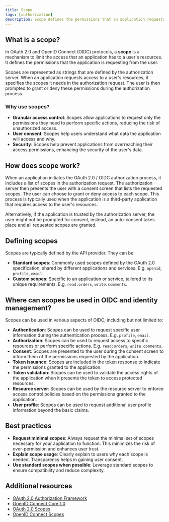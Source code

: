 ```yaml
---
title: Scope
tags: [authorization]
description: Scope defines the permissions that an application requests from a user to access their protected resources. It is a fundamental concept in OAuth 2.0 and OIDC that controls the level of access an application can have to a user's data.
---
```


## What is a scope?

In OAuth 2.0 and OpenID Connect (OIDC) protocols, a **scope** is a mechanism to limit the access that an application has to a user's resources. It defines the permissions that the application is requesting from the user.

Scopes are represented as strings that are defined by the authorization server. When an application requests access to a user's resources, it specifies the scopes it needs in the authorization request. The user is then prompted to grant or deny these permissions during the authorization process.

### Why use scopes?

- **Granular access control**: Scopes allow applications to request only the permissions they need to perform specific actions, reducing the risk of unauthorized access.
- **User consent**: Scopes help users understand what data the application will access and why.
- **Security**: Scopes help prevent applications from overreaching their access permissions, enhancing the security of the user's data.

## How does scope work?

When an application initiates the OAuth 2.0 / OIDC authorization process, it includes a list of scopes in the authorization request. The authorization server then presents the user with a consent screen that lists the requested scopes. The user can choose to grant or deny access to each scope. This process is typically used when the application is a third-party application that requires access to the user's resources.

Alternatively, if the application is trusted by the authorization server, the user might not be prompted for consent, instead, an auto-consent takes place and all requested scopes are granted.

## Defining scopes

Scopes are typically defined by the API provider. They can be:
- **Standard scopes**: Commonly used scopes defined by the OAuth 2.0 specification, shared by different applications and services. E.g. `openid`, `profile`, `email`.
- **Custom scopes**: Specific to an application or service, tailored to its unique requirements. E.g. `read:orders`, `write:comments`.

## Where can scopes be used in OIDC and identity management?

Scopes can be used in various aspects of OIDC, including but not limited to:

- **Authentication**: Scopes can be used to request specific user information during the authentication process. E.g. `profile`, `email`.
- **Authorization**: Scopes can be used to request access to specific resources or perform specific actions. E.g. `read:orders`, `write:comments`.
- **Consent**: Scopes are presented to the user during the consent screen to inform them of the permissions requested by the application.
- **Token issuance**: Scopes are included in the token response to indicate the permissions granted to the application.
- **Token validation**: Scopes can be used to validate the access rights of the application when it presents the token to access protected resources.
- **Resource server**: Scopes can be used by the resource server to enforce access control policies based on the permissions granted to the application.
- **User profile**: Scopes can be used to request additional user profile information beyond the basic claims.

## Best practices

- **Request minimal scopes**: Always request the minimal set of scopes necessary for your application to function. This minimizes the risk of over-permission and enhances user trust.
- **Explain scope usage**: Clearly explain to users why each scope is needed. Transparency helps in gaining user consent.
- **Use standard scopes when possible**: Leverage standard scopes to ensure compatibility and reduce complexity.


## Additional resources

- [OAuth 2.0 Authorization Framework](https://tools.ietf.org/html/rfc6749)
- [OpenID Connect Core 1.0](https://openid.net/specs/openid-connect-core-1_0.html)
- [OAuth 2.0 Scopes](https://oauth.net/2/scope/)
- [OpenID Connect Scopes](https://openid.net/specs/openid-connect-core-1_0.html#ScopeClaims)
